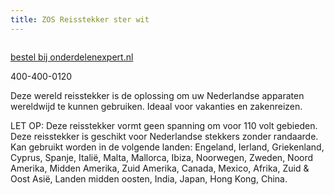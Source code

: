 ```yaml
---
title: ZOS Reisstekker ster wit
---
```



<Image src={imageProduct} width={imageProduct.width} alt="" />

[bestel bij onderdelenexpert.nl](https://www.onderdelenexpert.nl/zos-reisstekker-ster-wit-51045)

400-400-0120

Deze wereld reisstekker is de oplossing om uw Nederlandse apparaten wereldwijd te kunnen gebruiken.
Ideaal voor vakanties en zakenreizen.

LET OP: Deze reisstekker vormt geen spanning om voor 110 volt gebieden.
Deze reisstekker is geschikt voor Nederlandse stekkers zonder randaarde.
Kan gebruikt worden in de volgende landen: Engeland, Ierland, Griekenland, Cyprus, Spanje, Italië, Malta, Mallorca, Ibiza, Noorwegen, Zweden, Noord Amerika, Midden Amerika, Zuid Amerika, Canada, Mexico, Afrika, Zuid &amp; Oost Asië, Landen midden oosten, India, Japan, Hong Kong, China.


